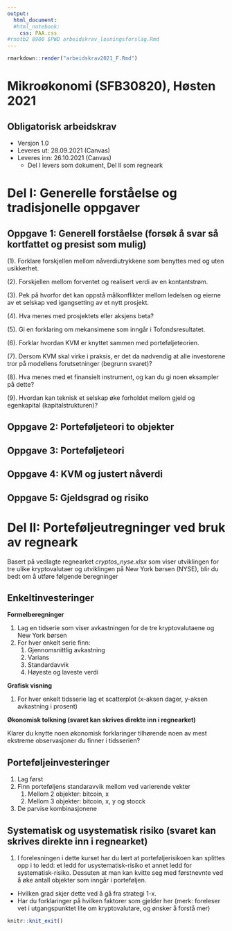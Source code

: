 ```yaml
---
output:
  html_document:
  #html_notebook:
    css: PAA.css
#rnotb2 8900 $PWD arbeidskrav_losningsforslag.Rmd
---
```


```r
rmarkdown::render("arbeidskrav2021_F.Rmd")
```
# Mikroøkonomi (SFB30820), Høsten 2021 
## Obligatorisk arbeidskrav 
- Versjon 1.0
- Leveres ut: 28.09.2021 (Canvas)
- Leveres inn: 26.10.2021 (Canvas)
  - Del I levers som dokument, Del II som regneark

# Del I: Generelle forståelse og tradisjonelle oppgaver
## Oppgave 1: Generell forståelse (forsøk å svar så kortfattet og presist som mulig)

(1). Forklare forskjellen mellom nåverdiutrykkene som benyttes med og uten usikkerhet.

(2). Forskjellen mellom forventet og realisert verdi av en kontantstrøm.

(3). Pek på hvorfor det kan oppstå målkonflikter mellom ledelsen og eierne av et selskap ved igangsetting av et nytt prosjekt.

(4). Hva menes med prosjektets eller aksjens beta?

(5). Gi en forklaring om mekansimene som inngår i Tofondsresultatet.

(6). Forklar hvordan KVM er knyttet sammen med porteføljeteorien.

(7). Dersom KVM skal virke i praksis, er det da nødvendig at alle investorene tror på modellens forutsetninger (begrunn svaret)?

(8). Hva menes med et finansielt instrument, og  kan du gi noen eksampler på dette? 

(9). Hvordan kan teknisk et selskap øke forholdet mellom gjeld og egenkapital (kapitalstrukturen)?

## Oppgave 2: Porteføljeteori to objekter

## Oppgave 3: Porteføljeteori

## Oppgave 4: KVM og justert nåverdi

## Oppgave 5: Gjeldsgrad og risiko

# Del II: Porteføljeutregninger ved bruk av regneark
Basert på vedlagte regnearket *cryptos_nyse.xlsx* som viser utviklingen for tre ulike kryptovalutaer og utviklingen på New York børsen (NYSE), blir du bedt om å utføre følgende beregninger

## Enkeltinvesteringer

**Formelberegninger**

1. Lag en tidserie som viser avkastningen for de tre kryptovalutaene og New York børsen
1. For hver enkelt serie finn:
	1. Gjennomsnittlig avkastning
	2. Varians
	3. Standardavvik
	4. Høyeste og laveste verdi


**Grafisk visning**

1. For hver enkelt tidsserie lag et scatterplot (x-aksen dager, y-aksen avkastning i prosent)


**Økonomisk tolkning (svaret kan skrives direkte inn i regnearket)**

Klarer du knytte noen økonomisk forklaringer tilhørende noen av mest ekstreme observasjoner du finner i tidsserien?

## Porteføljeinvesteringer

1. Lag først
1. Finn porteføljens standaravvik mellom ved varierende vekter
   1. Mellom 2 objekter: bitcoin, x
   1. Mellom 3 objekter: bitcoin, x, y og stocck
1. De parvise kombinasjonene

## Systematisk og usystematisk risiko (svaret kan skrives direkte inn i regnearket)
1. I forelesningen i dette kurset har du lært at porteføljerisikoen kan splittes opp i to ledd: et ledd for usystematisk-risiko et annet ledd for systematisk-risiko. Dessuten at man kan kvitte seg med førstnevnte ved å øke antall objekter som inngår i porteføljen.

- Hvilken grad skjer dette ved å gå fra strategi 1-x.
- Har du forklaringer på hvilken faktorer som gjelder her (merk: foreleser vet i utgangspunktet lite om kryptovalutare, og ønsker å forstå mer)


```r
knitr::knit_exit()
```

